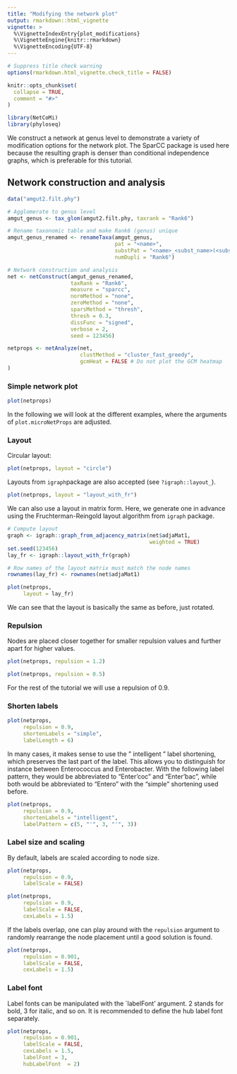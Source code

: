 ```yaml
---
title: "Modifying the network plot"
output: rmarkdown::html_vignette
vignette: >
  %\VignetteIndexEntry{plot_modifications}
  %\VignetteEngine{knitr::rmarkdown}
  %\VignetteEncoding{UTF-8}
---
```


```r
# Suppress title check warning
options(rmarkdown.html_vignette.check_title = FALSE)

knitr::opts_chunk$set(
  collapse = TRUE,
  comment = "#>"
)
```

```r
library(NetCoMi)
library(phyloseq)
```

We construct a network at genus level to demonstrate a variety of modification options for the network plot. The SparCC package is used here because the resulting graph is denser than conditional independence graphs, which is preferable for this tutorial.

## Network construction and analysis

```r
data("amgut2.filt.phy")

# Agglomerate to genus level
amgut_genus <- tax_glom(amgut2.filt.phy, taxrank = "Rank6")

# Rename taxonomic table and make Rank6 (genus) unique
amgut_genus_renamed <- renameTaxa(amgut_genus, 
                                  pat = "<name>", 
                                  substPat = "<name>_<subst_name>(<subst_R>)",
                                  numDupli = "Rank6")

# Network construction and analysis
net <- netConstruct(amgut_genus_renamed,
                    taxRank = "Rank6",
                    measure = "sparcc",
                    normMethod = "none", 
                    zeroMethod = "none",
                    sparsMethod = "thresh",
                    thresh = 0.3,
                    dissFunc = "signed",
                    verbose = 2,
                    seed = 123456)

netprops <- netAnalyze(net, 
                       clustMethod = "cluster_fast_greedy",
                       gcmHeat = FALSE # Do not plot the GCM heatmap
)
```

### Simple network plot

```r
plot(netprops)
```

In the following we will look at the different examples, where the arguments of `plot.microNetProps` are adjusted. 

### Layout

Circular layout: 

```r
plot(netprops, layout = "circle")
```
Layouts from `igraph`package are also accepted (see `?igraph::layout_`).

```r
plot(netprops, layout = "layout_with_fr")
```

We can also use a layout in matrix form. Here, we generate one in advance using the Fruchterman-Reingold layout algorithm from `igraph` package.

```r
# Compute layout
graph <- igraph::graph_from_adjacency_matrix(net$adjaMat1, 
                                             weighted = TRUE)
set.seed(123456)
lay_fr <- igraph::layout_with_fr(graph)

# Row names of the layout matrix must match the node names
rownames(lay_fr) <- rownames(net$adjaMat1)

plot(netprops, 
     layout = lay_fr)
```
We can see that the layout is basically the same as before, just rotated.

### Repulsion

Nodes are placed closer together for smaller repulsion values and further apart for higher values.

```r
plot(netprops, repulsion = 1.2)
```

```r
plot(netprops, repulsion = 0.5)
```

For the rest of the tutorial we will use a repulsion of 0.9.

### Shorten labels 

```r
plot(netprops, 
     repulsion = 0.9,
     shortenLabels = "simple", 
     labelLength = 6)
```

In many cases, it makes sense to use the " intelligent " label shortening, which preserves the last part of the label. This allows you to distinguish for instance between Enterococcus and Enterobacter. With the following label pattern, they would be abbreviated to "Enter'coc" and "Enter'bac", while both would be abbreviated to "Entero" with the "simple" shortening used before. 

```r
plot(netprops, 
     repulsion = 0.9,
     shortenLabels = "intelligent", 
     labelPattern = c(5, "'", 3, "'", 3))
```

### Label size and scaling

By default, labels are scaled according to node size.

```r
plot(netprops, 
     repulsion = 0.9,
     labelScale = FALSE)
```

```r
plot(netprops, 
     repulsion = 0.9,
     labelScale = FALSE,
     cexLabels = 1.5)
```

If the labels overlap, one can play around with the `repulsion` argument to randomly rearrange the node placement until a good solution is found.

```r
plot(netprops, 
     repulsion = 0.901,
     labelScale = FALSE,
     cexLabels = 1.5)
```

### Label font

Label fonts can be manipulated with the `labelFont' argument. 2 stands for bold, 3 for italic, and so on. 
It is recommended to define the hub label font separately.

```r
plot(netprops, 
     repulsion = 0.901,
     labelScale = FALSE,
     cexLabels = 1.5,
     labelFont = 3,
     hubLabelFont  = 2)
```
